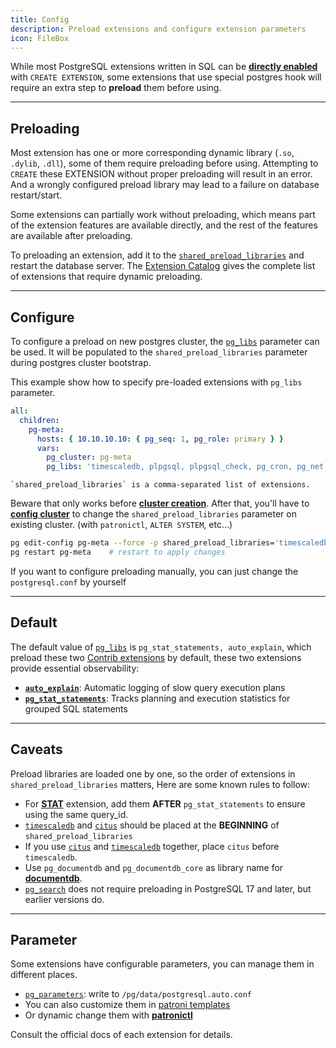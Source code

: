 ```yaml
---
title: Config
description: Preload extensions and configure extension parameters
icon: FileBox
---
```



While most PostgreSQL extensions written in SQL can be [**directly enabled**](/docs/pgsql/ext/create) with `CREATE EXTENSION`, some extensions that use special postgres hook will require an extra step to **preload** them before using.



------

## Preloading


Most extension has one or more corresponding dynamic library (`.so`, `.dylib`, `.dll`), some of them require preloading before using.
Attempting to `CREATE` these EXTENSION without proper preloading will result in an error. 
And a wrongly configured preload library may lead to a failure on database restart/start.

Some extensions can partially work without preloading, which means part of the extension features are available directly, and the rest of the features are available after preloading.

To preloading an extension, add it to the [`shared_preload_libraries`](https://www.postgresql.org/docs/current/runtime-config-client.html#Rshared_preload_libraries) and restart the database server.
The [Extension Catalog](/ext/list/attr#need-loading) gives the complete list of extensions that require dynamic preloading.



------

## Configure

To configure a preload on new postgres cluster, the  [`pg_libs`](/docs/pgsql/param#pg_libs) parameter can be used.
It will be populated to the `shared_preload_libraries` parameter during postgres cluster bootstrap.

<Callout title="Example: Setup Supabase Extension Preloading">

This example show how to specify pre-loaded extensions with `pg_libs` parameter.

```yaml
all:
  children:
    pg-meta:
      hosts: { 10.10.10.10: { pg_seq: 1, pg_role: primary } }
      vars:
        pg_cluster: pg-meta
        pg_libs: 'timescaledb, plpgsql, plpgsql_check, pg_cron, pg_net, pg_stat_statements, auto_explain, pg_tle, plan_filter'
```

    `shared_preload_libraries` is a comma-separated list of extensions.

</Callout>


Beware that only works before [**cluster creation**](/docs/pgsql/admin#create-cluster). After that, 
you'll have to [**config cluster**](/docs/pgsql/admin#config-cluster) to change the `shared_preload_libraries` parameter on existing cluster. (with `patronictl`, `ALTER SYSTEM`, etc...)

```bash title="add timescaledb to shared_preload_libraries"
pg edit-config pg-meta --force -p shared_preload_libraries='timescaledb, pg_stat_statements, auto_explain'
pg restart pg-meta    # restart to apply changes
````

If you want to configure preloading manually, you can just change the `postgresql.conf` by yourself



--------

## Default

The default value of [`pg_libs`](/docs/pgsql/param#pg_libs) is `pg_stat_statements, auto_explain`,
which preload these two [Contrib extensions](/ext/list/repo#contrib) by default, these two extensions provide essential observability:

- [**`auto_explain`**](/ext/auto_explain): Automatic logging of slow query execution plans
- [**`pg_stat_statements`**](/ext/pg_stat_statements): Tracks planning and execution statistics for grouped SQL statements


--------

## Caveats

Preload libraries are loaded one by one, so the order of extensions in `shared_preload_libraries` matters,
Here are some known rules to follow:

- For [**STAT**](/ext/stat) extension, add them **AFTER** `pg_stat_statements` to ensure using the same query_id.
- [`timescaledb`](/ext/timescaledb) and [`citus`](/ext/citus) should be placed at the **BEGINNING** of `shared_preload_libraries`
- If you use [`citus`](/ext/citus) and [`timescaledb`](/ext/timescaledb) together, place `citus` before `timescaledb`.
- Use `pg_documentdb` and `pg_documentdb_core` as library name for [**documentdb**](/ext/documentdb).
- [`pg_search`](/ext/pg_search) does not require preloading in PostgreSQL 17 and later, but earlier versions do.

-------

## Parameter

Some extensions have configurable parameters, you can manage them in different places.

- [`pg_parameters`](/docs/pgsql/param#pg_parameters): write to `/pg/data/postgresql.auto.conf`
- You can also customize them in [patroni templates](https://github.com/pgsty/pigsty/blob/main/roles/pgsql/templates/oltp.yml#L404)
- Or dynamic change them with [**patronictl**](/docs/pgsql/admin#config-cluster)

Consult the official docs of each extension for details.
